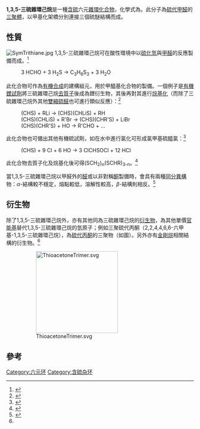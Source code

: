 {{chembox
| Verifiedfields = changed
| Watchedfields = changed
| verifiedrevid = 477204831
| ImageFile1_Ref = {{chemboximage|correct|??}}
| ImageFile1 = 1,3,5-trithiane structure.svg
| ImageSize1 = 100px
| ImageFileL2 = 1,3,5-trithiane-from-xtal-3D-balls.png
| ImageFileR2 = 1,3,5-trithiane-from-xtal-3D-vdW.png
| IUPACName = 1,3,5-Trithiane
| OtherNames = Thioformaldehyde trimer, Trimethylentrisulfide, Trimethylene trisulfide, Trithioformaldehyde, 1,3,5-Trithiacyclohexane, sym-Trithiane, Thioform, s-Trithiane
|Section1={{Chembox Identifiers
| InChI_Ref = {{stdinchicite|correct|chemspider}}
| InChI = 1S/C3H6S3/c1-4-2-6-3-5-1/h1-3H2
| InChIKey_Ref = {{stdinchicite|correct|chemspider}}
| InChIKey = LORRLQMLLQLPSJ-UHFFFAOYSA-N
| CASNo_Ref = 
| CASNo = 291-21-4
| EINECS = 206-029-7
| PubChem = 9264
| ChemSpiderID_Ref = {{chemspidercite|correct|chemspider}}
| ChEBI_Ref = {{ebicite|correct|EBI}}
| ChEBI = 39196
| ChemSpiderID = 8907
| SMILES = S1CSCSC1
}}
|Section2={{Chembox Properties
| Formula = C{{sub|3}}H{{sub|6}}S{{sub|3}}
| MolarMass = 138.27
| Appearance = 無色至米色固體<ref name="Sigma"/>
| Density = 1.6374 g/cm{{sup|3}}<ref name="crchcp">{{cite book|editor=David R. Lide|title=Handbook of Chemistry and Physics, 85th Edition|publisher=CRC Press|year=2005|isbn=9780849304859}}</ref>
| MeltingPtCL = 215
| MeltingPtCH = 220
| Melting_notes = 分解<ref name="Sigma">{{Sigma-Aldrich|Aldrich| id =T88404|date=2015-12-17|Name=1,3,5-Trithian, 97%}}</ref>
| BoilingPt = 
| Solubility = 微溶
| SolubleOther = [[苯|苯]]
  }}
|Section3={{Chembox Hazards
| MainHazards = 有毒 ('''T''')
| NFPA-H = 1
| NFPA-F = 1
| NFPA-R = 0
| NFPA-S = 
| GHSPictograms = {{GHS07}}
| GHSSignalWord = 警告
| HPhrases = {{H-phrases|319}}
| PPhrases = {{P-phrases|264|280|305+351+338|313}}
| FlashPt = 
| AutoignitionPt = 
 }}
}}

'''1,3,5-三硫雜環己烷'''是一種[[有機硫化合物|含硫]]六元[[雜環化合物|雜環化合物]]，化學式為{{chem|(CH|2|S)|3}}。此分子為[[硫代甲醛|硫代甲醛]]的[[三聚體|三聚體]]，以甲基化架橋分別連接三個硫醚結構而成。

== 性質 ==
[[File:SymTrithiane.jpg|thumb]]
1,3,5-三硫雜環己烷可在酸性環境中以[[硫化氫|硫化氫]]與[[甲醛|甲醛]]的反應製備而成。<ref>{{cite journal|doi=10.15227/orgsyn.016.0081|url=http://orgsyn.org/Content/pdfs/procedures/CV2P0610.pdf|last1=Bost|first1=R. W.|last2=Constable|first2=E. W.|title=sym-Trithiane|journal=Organic Syntheses|volume=16|pp=81|year=1936|access-date=2020-08-02|archive-date=2017-09-18|archive-url=https://web.archive.org/web/20170918155512/http://orgsyn.org/Content/pdfs/procedures/CV2P0610.pdf|dead-url=no}}</ref>

:3 HCHO + 3 H<sub>2</sub>S →  C<sub>3</sub>H<sub>6</sub>S<sub>3</sub> + 3 H<sub>2</sub>O

此化合物可作為[[有機合成|有機合成]]的建構組元，用於甲醯基化合物的製備。一個例子是[[有機鋰試劑|有機鋰試劑]]將三硫雜環己烷[[去質子化|去質子]]後成為鋰衍生物，其後再對其進行[[烷基化|烷基化]]（而除了三硫雜環己烷外其他[[縮硫醛|雙縮硫醛]]也可進行類似反應）：<ref>{{cite journal|doi=10.15227/orgsyn.051.0039|last1=Seebach|first1=D.|last2=Beck|first2=A. K.|title=Aldehydes From ''sym''-Ttrithiane: ''n''-Pentadecanal|journal=Organic Syntheses|volume=51|pp=39|year=1971|url=http://orgsyn.org/Content/pdfs/procedures/CV6P0869.pdf|access-date=2020-08-02|archive-date=2016-03-04|archive-url=https://web.archive.org/web/20160304110749/http://orgsyn.org/Content/pdfs/procedures/CV6P0869.pdf|dead-url=no}}</ref>

:(CH{{sub|2}}S){{sub|3}} + RLi → (CH{{sub|2}}S){{sub|2}}(CHLiS) + RH
:(CH{{sub|2}}S){{sub|2}}(CHLiS) + R'Br → (CH{{sub|2}}S){{sub|2}}(CHR'S) + LiBr
:(CH{{sub|2}}S){{sub|2}}(CHR'S) + H{{sub|2}}O → R'CHO + …

此化合物也可備出其他有機硫試劑，如在水中進行氯化可形成氯甲基硫醯氯：<ref>{{cite journal|doi=10.15227/orgsyn.049.0018|last1=Paquette|first1=L. A.|last2=Wittenbrook|first2=L. S.|title=2-Chlorothiirane 1,1-Dioxide|journal=Organic Syntheses|volume=49|pp=18|year=1969|url=http://orgsyn.org/Content/pdfs/procedures/CV5P0231.pdf|access-date=2020-08-02|archive-date=2016-03-04|archive-url=https://web.archive.org/web/20160304121028/http://orgsyn.org/Content/pdfs/procedures/CV5P0231.pdf|dead-url=no}}</ref>

:(CH{{sub|2}}S){{sub|3}} + 9 Cl{{sub|2}} + 6 H{{sub|2}}O → 3 ClCH{{sub|2}}SO{{sub|2}}Cl + 12 HCl

此化合物去質子化及烷基化後可得(SCH<sub>2</sub>)<sub>n</sub>(SCHR)<sub>3-n</sub>。<ref>{{cite journal |doi=10.1002/recl.19931120611|title=Alkylation of the S-C-S linkage. Towards lipophilic mono- and ditopic heavy-metal receptors containing trithiane building blocks. Molecular structure of cis-2,4,6-tribenzyl-1,3,5-trithiane|year=2010|last1=Edema|first1=Jilles J. H.|last2=Hoogenraad|first2=Marcel|last3=Schoonbeek|first3=Franck S.|last4=Kellogg|first4=Richard M.|last5=Kooijman|first5=Huub|last6=Spek|first6=Anthony L.|journal=Recueil des Travaux Chimiques des Pays-Bas|volume=112|issue=6|pages=370–375}}</ref>

當1,3,5-三硫雜環己烷以甲醛外的[[醛|醛]]或以非對稱[[酮|酮]]製備時，會具有兩種[[同分異構|同分異構]]物：''α''-結構較不穩定，熔點較低，溶解性較高，''β''-結構則相反。<ref name=Ring>{{cite book|title=Multi-Sulfur and Sulfur and Oxygen Five- and Six-Membered Heterocycles, Part 2|volume=21|editor=David S. Breslow, Herman Skolnik|chapter=C3S3 Ring Systems|page=689, 692|isbn=978-0-470-18833-0|year=2009}}</ref>

== 衍生物 ==
除了1,3,5-三硫雜環己烷外，亦有其他同為三硫雜環己烷的[[衍生物|衍生物]]，為其他單價[[官能基|官能基]]替代1,3,5-三硫雜環己烷的氫原子；例如三聚硫代丙酮（2,2,4,4,6,6-六甲基-1,3,5-三硫雜環己烷），為[[硫代丙酮|硫代丙酮]]的三聚物（如圖）。另外亦有[[金剛烷|金剛烷]]相關結構的衍生物。<ref name=Ring/>

:[[File:ThioacetoneTrimer.svg|220px]]
{{commons|Category:1,3,5-trithiane}}

== 參考 ==
{{reflist}}

[[Category:六元环|Category:六元环]]
[[Category:含硫杂环|Category:含硫杂环]]